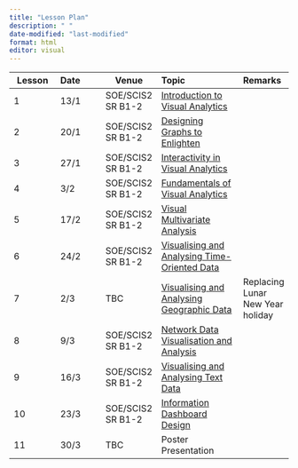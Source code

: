 ```yaml
---
title: "Lesson Plan"
description: " "
date-modified: "last-modified"
format: html
editor: visual
---
```


| Lesson | Date | Venue             | Topic                                                                      | Remarks                          |
|-------------|:------------|-------------|:----------------------|:------------|
| 1      | 13/1 | SOE/SCIS2 SR B1-2 | [Introduction to Visual Analytics](outline/Lesson01_outline.html)          |                                  |
| 2      | 20/1 | SOE/SCIS2 SR B1-2 | [Designing Graphs to Enlighten](outline/Lesson02_outline.html)             |                                  |
| 3      | 27/1 | SOE/SCIS2 SR B1-2 | [Interactivity in Visual Analytics](outline/Lesson03_outline.html)         |                                  |
| 4      | 3/2  | SOE/SCIS2 SR B1-2 | [Fundamentals of Visual Analytics](outline/Lesson04_outline.html)          |                                  |
| 5      | 17/2 | SOE/SCIS2 SR B1-2 | [Visual Multivariate Analysis](outline/Lesson05_outline.html)              |                                  |
| 6      | 24/2 | SOE/SCIS2 SR B1-2 | [Visualising and Analysing Time-Oriented Data](outline/Lesson06_outline.html)                           |                                  |
| 7      | 2/3  | TBC               | [Visualising and Analysing Geographic Data](outline/Lesson07_outline.html) | Replacing Lunar New Year holiday |
| 8      | 9/3  | SOE/SCIS2 SR B1-2 | [Network Data Visualisation and Analysis](outline/Lesson08_outline.html)   |                                  |
| 9      | 16/3 | SOE/SCIS2 SR B1-2 | [Visualising and Analysing Text Data](outline/Lesson09_outline.html)              |                                  |
| 10     | 23/3 | SOE/SCIS2 SR B1-2 | [Information Dashboard Design](outline/Lesson10_outline.html)        |                                  |
| 11     | 30/3 | TBC               | Poster Presentation                                                        |                                  |
